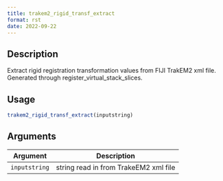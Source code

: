 ```yaml
--- 
title: trakem2_rigid_transf_extract 
format: rst 
date: 2022-09-22 
--- 
```


## Description

Extract rigid registration transformation values from FIJI TrakEM2 xml file. Generated through register_virtual_stack_slices.


## Usage

```r
trakem2_rigid_transf_extract(inputstring)
```


## Arguments

Argument      |Description
------------- |----------------
`inputstring`     |     string read in from TrakeEM2 xml file


